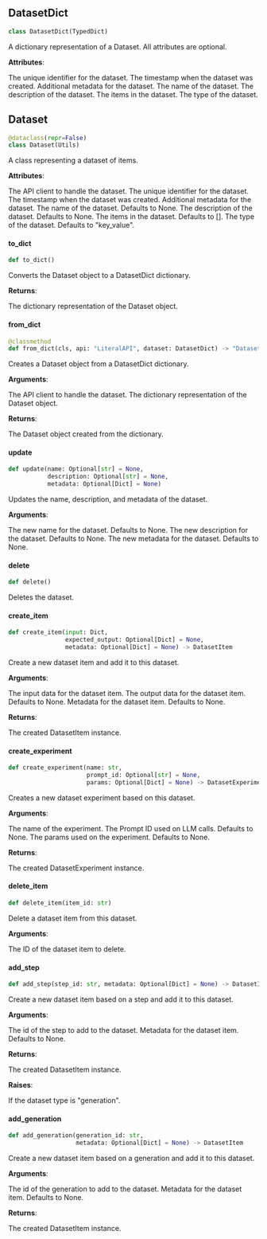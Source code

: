 <a id="literalai.dataset"></a>


<a id="literalai.dataset.DatasetDict"></a>

## DatasetDict

```python
class DatasetDict(TypedDict)
```

A dictionary representation of a Dataset. All attributes are optional.

**Attributes**:

<ResponseField name="id" type="str">The unique identifier for the dataset.</ResponseField>
<ResponseField name="createdAt" type="str">The timestamp when the dataset was created.</ResponseField>
<ResponseField name="metadata" type="Dict[str, Any]">Additional metadata for the dataset.</ResponseField>
<ResponseField name="name" type="str">The name of the dataset.</ResponseField>
<ResponseField name="description" type="str">The description of the dataset.</ResponseField>
<ResponseField name="items" type="List[DatasetItemDict]">The items in the dataset.</ResponseField>
<ResponseField name="type" type="DatasetType">The type of the dataset.</ResponseField>

<a id="literalai.dataset.Dataset"></a>

## Dataset

```python
@dataclass(repr=False)
class Dataset(Utils)
```

A class representing a dataset of items.

**Attributes**:

<ResponseField name="api" type="LiteralAPI">The API client to handle the dataset.</ResponseField>
<ResponseField name="id" type="str">The unique identifier for the dataset.</ResponseField>
<ResponseField name="created_at" type="str">The timestamp when the dataset was created.</ResponseField>
<ResponseField name="metadata" type="Dict[str, Any]">Additional metadata for the dataset.</ResponseField>
<ResponseField name="name" type="Optional[str]">The name of the dataset. Defaults to None.</ResponseField>
<ResponseField name="description" type="Optional[str]">The description of the dataset. Defaults to None.</ResponseField>
<ResponseField name="items" type="List[DatasetItem]">The items in the dataset. Defaults to [].</ResponseField>
<ResponseField name="type" type="DatasetType">The type of the dataset. Defaults to "key_value".</ResponseField>

<a id="literalai.dataset.Dataset.to_dict"></a>

#### to\_dict

```python
def to_dict()
```

Converts the Dataset object to a DatasetDict dictionary.

**Returns**:

<ResponseField name="DatasetDict">The dictionary representation of the Dataset object.</ResponseField>

<a id="literalai.dataset.Dataset.from_dict"></a>

#### from\_dict

```python
@classmethod
def from_dict(cls, api: "LiteralAPI", dataset: DatasetDict) -> "Dataset"
```

Creates a Dataset object from a DatasetDict dictionary.

**Arguments**:

<ResponseField name="api" type="LiteralAPI">The API client to handle the dataset.</ResponseField>
<ResponseField name="dataset" type="DatasetDict">The dictionary representation of the Dataset object.</ResponseField>
  

**Returns**:

<ResponseField name="Dataset">The Dataset object created from the dictionary.</ResponseField>

<a id="literalai.dataset.Dataset.update"></a>

#### update

```python
def update(name: Optional[str] = None,
           description: Optional[str] = None,
           metadata: Optional[Dict] = None)
```

Updates the name, description, and metadata of the dataset.

**Arguments**:

<ResponseField name="name" type="Optional[str], optional">The new name for the dataset. Defaults to None.</ResponseField>
<ResponseField name="description" type="Optional[str], optional">The new description for the dataset. Defaults to None.</ResponseField>
<ResponseField name="metadata" type="Optional[Dict], optional">The new metadata for the dataset. Defaults to None.</ResponseField>

<a id="literalai.dataset.Dataset.delete"></a>

#### delete

```python
def delete()
```

Deletes the dataset.

<a id="literalai.dataset.Dataset.create_item"></a>

#### create\_item

```python
def create_item(input: Dict,
                expected_output: Optional[Dict] = None,
                metadata: Optional[Dict] = None) -> DatasetItem
```

Create a new dataset item and add it to this dataset.

**Arguments**:

<ResponseField name="input" type="Dict">The input data for the dataset item.</ResponseField>
<ResponseField name="expected_output" type="Optional[Dict], optional">The output data for the dataset item. Defaults to None.</ResponseField>
<ResponseField name="metadata" type="Optional[Dict], optional">Metadata for the dataset item. Defaults to None.</ResponseField>
  

**Returns**:

<ResponseField name="DatasetItem">The created DatasetItem instance.</ResponseField>

<a id="literalai.dataset.Dataset.create_experiment"></a>

#### create\_experiment

```python
def create_experiment(name: str,
                      prompt_id: Optional[str] = None,
                      params: Optional[Dict] = None) -> DatasetExperiment
```

Creates a new dataset experiment based on this dataset.

**Arguments**:

<ResponseField name="name" type="str">The name of the experiment.</ResponseField>
<ResponseField name="prompt_id" type="Optional[str], optional">The Prompt ID used on LLM calls. Defaults to None.</ResponseField>
<ResponseField name="params" type="Optional[Dict], optional">The params used on the experiment. Defaults to None.</ResponseField>
  

**Returns**:

<ResponseField name="DatasetExperiment">The created DatasetExperiment instance.</ResponseField>

<a id="literalai.dataset.Dataset.delete_item"></a>

#### delete\_item

```python
def delete_item(item_id: str)
```

Delete a dataset item from this dataset.

**Arguments**:

<ResponseField name="item_id" type="str">The ID of the dataset item to delete.</ResponseField>

<a id="literalai.dataset.Dataset.add_step"></a>

#### add\_step

```python
def add_step(step_id: str, metadata: Optional[Dict] = None) -> DatasetItem
```

Create a new dataset item based on a step and add it to this dataset.

**Arguments**:

<ResponseField name="step_id" type="str">The id of the step to add to the dataset.</ResponseField>
<ResponseField name="metadata" type="Optional[Dict], optional">Metadata for the dataset item. Defaults to None.</ResponseField>
  

**Returns**:

<ResponseField name="DatasetItem">The created DatasetItem instance.</ResponseField>
  

**Raises**:

<ResponseField name="ValueError">If the dataset type is "generation".</ResponseField>

<a id="literalai.dataset.Dataset.add_generation"></a>

#### add\_generation

```python
def add_generation(generation_id: str,
                   metadata: Optional[Dict] = None) -> DatasetItem
```

Create a new dataset item based on a generation and add it to this dataset.

**Arguments**:

<ResponseField name="generation_id" type="str">The id of the generation to add to the dataset.</ResponseField>
<ResponseField name="metadata" type="Optional[Dict], optional">Metadata for the dataset item. Defaults to None.</ResponseField>
  

**Returns**:

<ResponseField name="DatasetItem">The created DatasetItem instance.</ResponseField>


